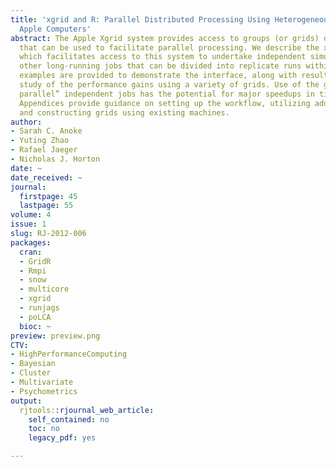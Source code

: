 ```yaml
---
title: 'xgrid and R: Parallel Distributed Processing Using Heterogeneous Groups of
  Apple Computers'
abstract: The Apple Xgrid system provides access to groups (or grids) of computers
  that can be used to facilitate parallel processing. We describe the xgrid package
  which facilitates access to this system to undertake independent simulations or
  other long-running jobs that can be divided into replicate runs within R. Detailed
  examples are provided to demonstrate the interface, along with results from a simulation
  study of the performance gains using a variety of grids. Use of the grid for “embarassingly
  parallel” independent jobs has the potential for major speedups in time to completion.
  Appendices provide guidance on setting up the workflow, utilizing add-on packages,
  and constructing grids using existing machines.
author:
- Sarah C. Anoke
- Yuting Zhao
- Rafael Jaeger
- Nicholas J. Horton
date: ~
date_received: ~
journal:
  firstpage: 45
  lastpage: 55
volume: 4
issue: 1
slug: RJ-2012-006
packages:
  cran:
  - GridR
  - Rmpi
  - snow
  - multicore
  - xgrid
  - runjags
  - poLCA
  bioc: ~
preview: preview.png
CTV:
- HighPerformanceComputing
- Bayesian
- Cluster
- Multivariate
- Psychometrics
output:
  rjtools::rjournal_web_article:
    self_contained: no
    toc: no
    legacy_pdf: yes

---
```

